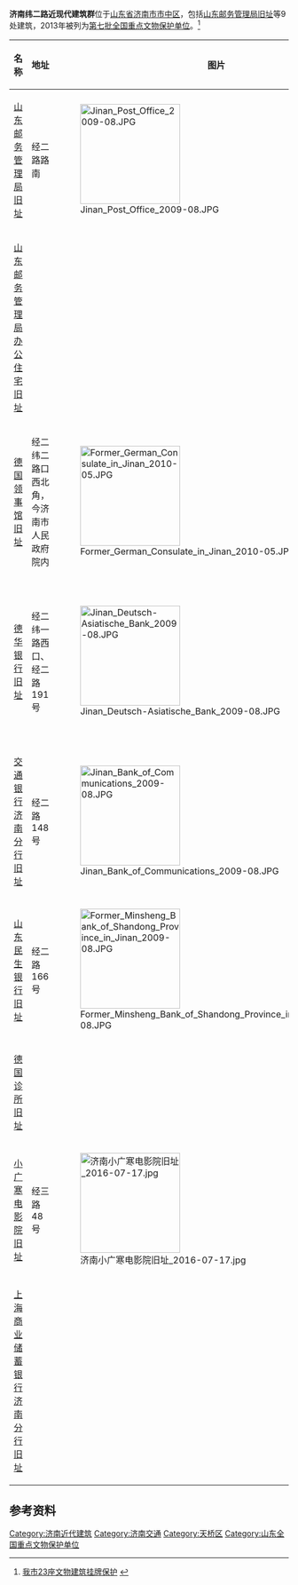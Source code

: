 {{文物保护单位
| 级别 = 全国
| 图片 = 
| 名称 = 济南纬二路近现代建筑群
| 编号 = 7-1780-5-173
| 分类 = 近现代重要史迹及代表性建筑
| 时代 = 1901～1932年
| 所在 = [[山东省|山东省]][[济南市|济南市]][[市中区_(济南市)|市中区]]
| 登录 = 2013年3月5日
}}

'''济南纬二路近现代建筑群'''位于[[山东省|山东省]][[济南市|济南市]][[市中区_(济南市)|市中区]]，包括[[山东邮务管理局旧址|山东邮务管理局旧址]]等9处建筑，2013年被列为[[第七批全国重点文物保护单位|第七批全国重点文物保护单位]]。<ref>[http://www.jinan.gov.cn/art/2013/11/21/art_68_487566.html 我市23座文物建筑挂牌保护] {{webarchive|url=https://web.archive.org/web/20131124030105/http://www.jinan.gov.cn/art/2013/11/21/art_68_487566.html |date=2013-11-24 }}</ref>

{| class="wikitable" style="font-size: 90%;"
|-
! 名称 !! 地址 !! style="width:180px" |图片  !! style="width:300px" |说明
|-
| [[山东邮务管理局旧址|山东邮务管理局旧址]] || 经二路路南 || [[File:Jinan_Post_Office_2009-08.JPG|180px]] || 1919年竣工
|-
| [[山东邮务管理局办公住宅旧址|山东邮务管理局办公住宅旧址]] ||  ||  || 
|-
| [[德国驻济南领事馆旧址|德国领事馆旧址]] || 经二纬二路口西北角，今济南市人民政府院内 || [[File:Former_German_Consulate_in_Jinan_2010-05.JPG|180px]] || 
|-
| [[德华银行济南分行旧址|德华银行旧址]] || 经二纬一路西口、经二路191号 || [[File:Jinan_Deutsch-Asiatische_Bank_2009-08.JPG|180px]] || 德式建筑，建于1901年，主体二层，局部三层
|-
| [[交通银行济南分行旧址|交通银行济南分行旧址]] || 经二路148号 || [[File:Jinan_Bank_of_Communications_2009-08.JPG|180px]] || 
|-
| [[山东民生银行旧址|山东民生银行旧址]] || 经二路166号 || [[File:Former_Minsheng_Bank_of_Shandong_Province_in_Jinan_2009-08.JPG|180px]] || 建于1932年
|-
| [[德国诊所旧址|德国诊所旧址]] ||  ||  || 
|-
| [[小广寒电影院旧址|小广寒电影院旧址]] || 经三路48号 || [[File:济南小广寒电影院旧址_2016-07-17.jpg|180px]] || 
|-
| [[上海商业储蓄银行济南分行旧址|上海商业储蓄银行济南分行旧址]] ||  ||  || 
|}

==参考资料==
{{reflist}}

{{山东全国重点文物保护单位}}
{{济南近代历史文化专题}}

{{DEFAULTSORT:J}}
[[Category:济南近代建筑|Category:济南近代建筑]]
[[Category:济南交通|Category:济南交通]]
[[Category:天桥区|Category:天桥区]]
[[Category:山东全国重点文物保护单位|Category:山东全国重点文物保护单位]]